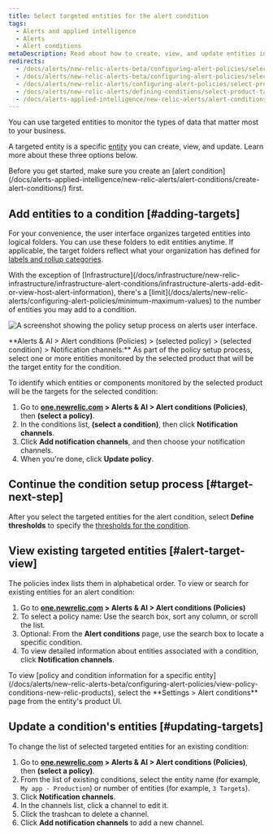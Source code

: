 ```yaml
---
title: Select targeted entities for the alert condition
tags:
  - Alerts and applied intelligence
  - Alerts
  - Alert conditions
metaDescription: Read about how to create, view, and update entities in notification channels for your policy conditions.
redirects:
  - /docs/alerts/new-relic-alerts-beta/configuring-alert-policies/selecting-product-targets-alert-condition
  - /docs/alerts/new-relic-alerts-beta/configuring-alert-policies/select-product-targets-alert-condition
  - /docs/alerts/new-relic-alerts/configuring-alert-policies/select-product-targets-alert-condition
  - /docs/alerts/new-relic-alerts/defining-conditions/select-product-targets-alert-condition
  - /docs/alerts-applied-intelligence/new-relic-alerts/alert-conditions/select-product-targets-alert-condition
---
```



You can use targeted entities to monitor the types of data that matter most to your business.

A targeted entity is a specific [entity](/docs/new-relic-one/use-new-relic-one/core-concepts/what-entity-new-relic/) you can create, view, and update. Learn more about these three options below.

<Callout variant="tip">
  Before you get started, make sure you create an [alert condition](/docs/alerts-applied-intelligence/new-relic-alerts/alert-conditions/create-alert-conditions/) first.
</Callout>

## Add entities to a condition [#adding-targets]

For your convenience, the user interface organizes targeted entities into logical folders. You can use these folders to edit entities anytime. If applicable, the target folders reflect what your organization has defined for [labels and rollup categories](/docs/apm/new-relic-apm/maintenance/labels-categories-organizing-your-apps-servers).

<Callout variant="important">
  With the exception of [Infrastructure](/docs/infrastructure/new-relic-infrastructure/infrastructure-alert-conditions/infrastructure-alerts-add-edit-or-view-host-alert-information), there's a [limit](/docs/alerts/new-relic-alerts/configuring-alert-policies/minimum-maximum-values) to the number of entities you may add to a condition.
</Callout>

<img
  title="A screenshot showing the policy setup process on alerts user interface."
  alt="A screenshot showing the policy setup process on alerts user interface."
  src={policyAlertsUi}
/>

<figcaption>
  **Alerts & AI > Alert conditions (Policies) > (selected policy) > (selected condition) > Notification channels:** As part of the policy setup process, select one or more entities monitored by the selected product that will be the target entity for the condition.
</figcaption>

To identify which entities or components monitored by the selected product will be the targets for the selected condition:

1. Go to **[one.newrelic.com](https://one.newrelic.com) > Alerts & AI > Alert conditions (Policies)**, then **(select a policy)**.
2. In the conditions list, **(select a condition)**, then click **Notification channels**.
3. Click **Add notification channels**, and then choose your notification channels.
4. When you're done, click **Update policy**.

## Continue the condition setup process [#target-next-step]

After you select the targeted entities for the alert condition, select **Define thresholds** to specify the [thresholds for the condition](/docs/alerts/new-relic-alerts-beta/configuring-alert-policies/define-thresholds-trigger-alert).

## View existing targeted entities [#alert-target-view]

The policies index lists them in alphabetical order. To view or search for existing entities for an alert condition:

1. Go to **[one.newrelic.com](https://one.newrelic.com) > Alerts & AI > Alert conditions (Policies)**
2. To select a policy name: Use the search box, sort any column, or scroll the list.
3. Optional: From the **Alert conditions** page, use the search box to locate a specific condition.
4. To view detailed information about entities associated with a condition, click **Notification channels**.

<Callout variant="tip">
  To view [policy and condition information for a specific entity](/docs/alerts/new-relic-alerts-beta/configuring-alert-policies/view-policy-conditions-new-relic-products), select the **Settings > Alert conditions** page from the entity's product UI.
</Callout>

## Update a condition's entities [#updating-targets]

To change the list of selected targeted entities for an existing condition:

1. Go to **[one.newrelic.com](https://one.newrelic.com) > Alerts & AI > Alert conditions (Policies)**, then **(select a policy)**.
2. From the list of existing conditions, select the entity name (for example, `My app - Production`) or number of entities (for example, `3 Targets`).
3. Click **Notification channels**.
4. In the channels list, click a channel to edit it.
5. Click the trashcan to delete a channel.
6. Click **Add notification channels** to add a new channel.
